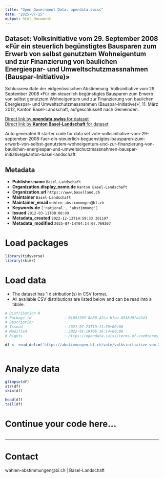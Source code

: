 ```yaml
---
title: "Open Government Data, opendata.swiss"
date: "2025-07-15"
output: html_document
---
```


## Dataset: Volksinitiative vom 29. September 2008 «Für ein steuerlich begünstigtes Bausparen zum Erwerb von selbst genutztem Wohneigentum und zur Finanzierung von baulichen Energiespar- und Umweltschutzmassnahmen (Bauspar-Initiative)»

Schlussresultate der eidgenössischen Abstimmung 'Volksinitiative vom 29. September 2008 «Für ein steuerlich begünstigtes Bausparen zum Erwerb von selbst genutztem Wohneigentum und zur Finanzierung von baulichen Energiespar- und Umweltschutzmassnahmen (Bauspar-Initiative)»', 11. März 2012, Kanton Basel-Landschaft, aufgeschlüsselt nach Gemeinden.

[Direct link by **opendata.swiss** for dataset](https://opendata.swiss/de/dataset/volksinitiative-vom-29-september-2008-fur-ein-steuerlich-begunstigtes-bausparen-zum-erwerb-von-)<br>
[Direct link by **Kanton Basel-Landschaft** for dataset](https://abstimmungen.bl.ch/vote/volksinitiative-vom-29-september-2008-fuer-ein-steuerlich-beguenstigtes-bausparen-zum-erwerb-von-selbst-genutztem-wohneigentum-und-zur-finanzierung-von-baulichen-energiespar-und-umweltschutzmassnahmen-bauspar-initiative/data)

Auto generated R starter code for data set vote-volksinitiative-vom-29-september-2008-fuer-ein-steuerlich-beguenstigtes-bausparen-zum-erwerb-von-selbst-genutztem-wohneigentum-und-zur-finanzierung-von-baulichen-energiespar-und-umweltschutzmassnahmen-bauspar-initiative@kanton-basel-landschaft.

## Metadata

- **Publisher.name** `Basel-Landschaft`
- **Organization.display_name.de** `Kanton Basel-Landschaft`
- **Organization.url** `https://www.baselland.ch`
- **Maintainer** `Basel-Landschaft`
- **Maintainer_email** `wahlen-abstimmungen@bl.ch`
- **Keywords.de** `['national', 'abstimmung']`
- **Issued** `2012-03-11T00:00:00`
- **Metadata_created** `2022-12-13T14:59:33.301197`
- **Metadata_modified** `2025-07-14T04:14:07.769207`


# Load packages

```r

library(tidyverse)
library(skimr)

```

# Load data

-   The dataset has 1 distribution(s) in CSV format.
-   All available CSV distributions are listed below and can be read into a tibble.

```r

# Distribution 0
# Package_id               : 0185f205-8b80-42ca-bfee-8538d9fab243
# Description              : 
# Issued                   : 2021-07-23T19:11:50+00:00
# Modified                 : 2022-01-19T06:36:14+00:00
# Rights                   : https://opendata.swiss/terms-of-use#terms_by

df <- read_delim('https://abstimmungen.bl.ch/vote/volksinitiative-vom-29-september-2008-fuer-ein-steuerlich-beguenstigtes-bausparen-zum-erwerb-von-selbst-genutztem-wohneigentum-und-zur-finanzierung-von-baulichen-energiespar-und-umweltschutzmassnahmen-bauspar-initiative/data-csv')



```

# Analyze data

```r

glimpse(df)
str(df)
skim(df)

head(df)
tail(df)

```

# Continue your code here...

```r

```

------------------------------------------------------------------------

# Contact

wahlen-abstimmungen@bl.ch | Basel-Landschaft
